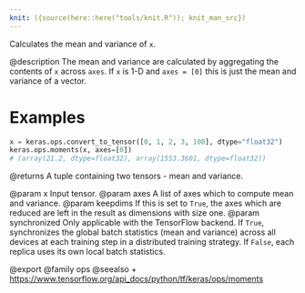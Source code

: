 ```yaml
---
knit: ({source(here::here("tools/knit.R")); knit_man_src})
---
```

Calculates the mean and variance of `x`.

@description
The mean and variance are calculated by aggregating the contents of `x`
across `axes`. If `x` is 1-D and `axes = [0]` this is just the mean and
variance of a vector.

# Examples
```python
x = keras.ops.convert_to_tensor([0, 1, 2, 3, 100], dtype="float32")
keras.ops.moments(x, axes=[0])
# (array(21.2, dtype=float32), array(1553.3601, dtype=float32))
```

@returns
A tuple containing two tensors - mean and variance.

@param x Input tensor.
@param axes A list of axes which to compute mean and variance.
@param keepdims If this is set to `True`, the axes which are reduced are left
    in the result as dimensions with size one.
@param synchronized Only applicable with the TensorFlow backend.
    If `True`, synchronizes the global batch statistics (mean and
    variance) across all devices at each training step in a
    distributed training strategy. If `False`, each replica uses its own
    local batch statistics.

@export
@family ops
@seealso
+ <https://www.tensorflow.org/api_docs/python/tf/keras/ops/moments>
